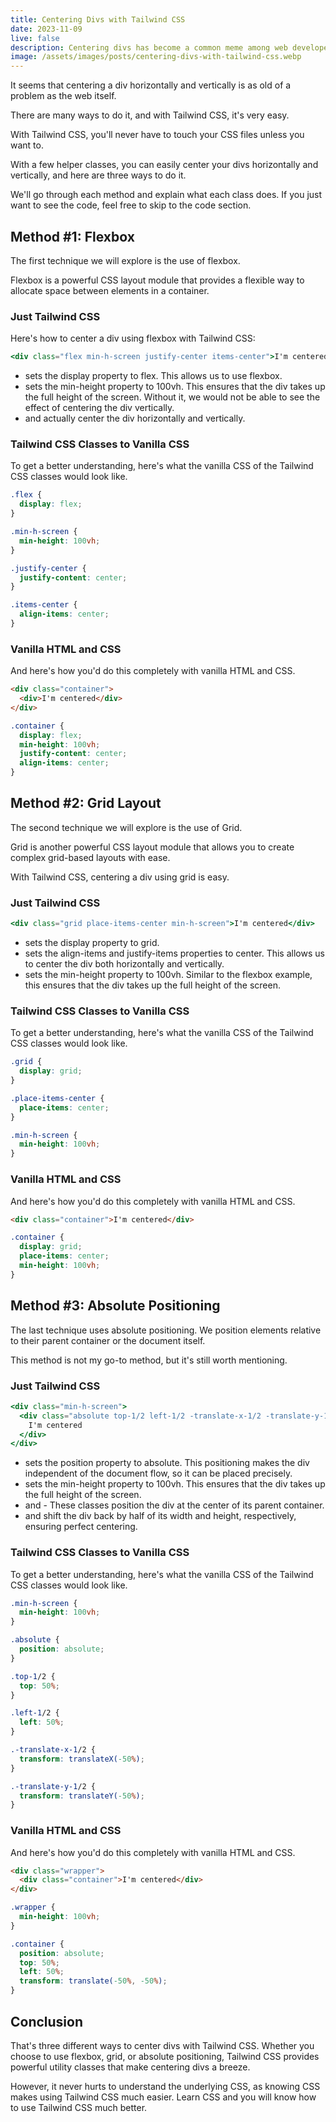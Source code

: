 ```yaml
---
title: Centering Divs with Tailwind CSS
date: 2023-11-09
live: false
description: Centering divs has become a common meme among web developers. With Tailwind CSS, it's easy. Use flexbox, grid layout, or absolute positioning.
image: /assets/images/posts/centering-divs-with-tailwind-css.webp
---
```


It seems that centering a div horizontally and vertically is as old of a problem as the web itself.

There are many ways to do it, and with Tailwind CSS, it's very easy.

With Tailwind CSS, you'll never have to touch your CSS files unless you want to.

With a few helper classes, you can easily center your divs horizontally and vertically, and here are three ways to do it.

We'll go through each method and explain what each class does. If you just want to see the code, feel free to skip to the code section.

## Method #1: Flexbox

The first technique we will explore is the use of flexbox.

Flexbox is a powerful CSS layout module that provides a flexible way to allocate space between elements in a container.

### Just Tailwind CSS

Here's how to center a div using flexbox with Tailwind CSS:

```jsx title="Method #1: Flexbox"
<div class="flex min-h-screen justify-center items-center">I'm centered</div>
```

- <InlineCode code="flex" /> sets the display property to flex. This allows us to
  use flexbox.
- <InlineCode code="min-h-screen" /> sets the min-height property to 100vh. This
  ensures that the div takes up the full height of the screen. Without it, we would
  not be able to see the effect of centering the div vertically.
- <InlineCode code="justify-center" /> and <InlineCode code="items-center" /> actually
  center the div horizontally and vertically.

### Tailwind CSS Classes to Vanilla CSS

To get a better understanding, here's what the vanilla CSS of the Tailwind CSS classes would look like.

```css title="Tailwind CSS to Vanilla CSS"
.flex {
  display: flex;
}

.min-h-screen {
  min-height: 100vh;
}

.justify-center {
  justify-content: center;
}

.items-center {
  align-items: center;
}
```

### Vanilla HTML and CSS

And here's how you'd do this completely with vanilla HTML and CSS.

```html title="HTML"
<div class="container">
  <div>I'm centered</div>
</div>
```

```css title="CSS"
.container {
  display: flex;
  min-height: 100vh;
  justify-content: center;
  align-items: center;
}
```

## Method #2: Grid Layout

The second technique we will explore is the use of Grid.

Grid is another powerful CSS layout module that allows you to create complex grid-based layouts with ease.

With Tailwind CSS, centering a div using grid is easy.

### Just Tailwind CSS

```jsx title="Method #2: Grid"
<div class="grid place-items-center min-h-screen">I'm centered</div>
```

- <InlineCode code="grid" /> sets the display property to grid.
- <InlineCode code="place-items-center" /> sets the align-items and justify-items
  properties to center. This allows us to center the div both horizontally and vertically.
- <InlineCode code="min-h-screen" /> sets the min-height property to 100vh. Similar
  to the flexbox example, this ensures that the div takes up the full height of the
  screen.

### Tailwind CSS Classes to Vanilla CSS

To get a better understanding, here's what the vanilla CSS of the Tailwind CSS classes would look like.

```css title="Tailwind CSS to Vanilla CSS"
.grid {
  display: grid;
}

.place-items-center {
  place-items: center;
}

.min-h-screen {
  min-height: 100vh;
}
```

### Vanilla HTML and CSS

And here's how you'd do this completely with vanilla HTML and CSS.

```html title="HTML"
<div class="container">I'm centered</div>
```

```css title="CSS"
.container {
  display: grid;
  place-items: center;
  min-height: 100vh;
}
```

## Method #3: Absolute Positioning

The last technique uses absolute positioning. We position elements relative to their parent container or the document itself.

This method is not my go-to method, but it's still worth mentioning.

### Just Tailwind CSS

```jsx title="Method #3: Absolute Positioning"
<div class="min-h-screen">
  <div class="absolute top-1/2 left-1/2 -translate-x-1/2 -translate-y-1/2">
    I'm centered
  </div>
</div>
```

- <InlineCode code="absolute" /> sets the position property to absolute. This positioning
  makes the div independent of the document flow, so it can be placed precisely.
- <InlineCode code="min-h-screen" /> sets the min-height property to 100vh. This
  ensures that the div takes up the full height of the screen.
- <InlineCode code="top-1/2" /> and <InlineCode code="left-1/2" /> - These classes
  position the div at the center of its parent container.
- <InlineCode code="-translate-x-1/2" /> and <InlineCode code="-translate-y-1/2" /> shift
  the div back by half of its width and height, respectively, ensuring perfect centering.

### Tailwind CSS Classes to Vanilla CSS

To get a better understanding, here's what the vanilla CSS of the Tailwind CSS classes would look like.

```css title="Tailwind CSS to Vanilla CSS"
.min-h-screen {
  min-height: 100vh;
}

.absolute {
  position: absolute;
}

.top-1/2 {
  top: 50%;
}

.left-1/2 {
  left: 50%;
}

.-translate-x-1/2 {
  transform: translateX(-50%);
}

.-translate-y-1/2 {
  transform: translateY(-50%);
}
```

### Vanilla HTML and CSS

And here's how you'd do this completely with vanilla HTML and CSS.

```html title="HTML"
<div class="wrapper">
  <div class="container">I'm centered</div>
</div>
```

```css title="CSS"
.wrapper {
  min-height: 100vh;
}

.container {
  position: absolute;
  top: 50%;
  left: 50%;
  transform: translate(-50%, -50%);
}
```

## Conclusion

That's three different ways to center divs with Tailwind CSS. Whether you choose to use flexbox, grid, or absolute positioning, Tailwind CSS provides powerful utility classes that make centering divs a breeze.

However, it never hurts to understand the underlying CSS, as knowing CSS makes using Tailwind CSS much easier. Learn CSS and you will know how to use Tailwind CSS much better.
